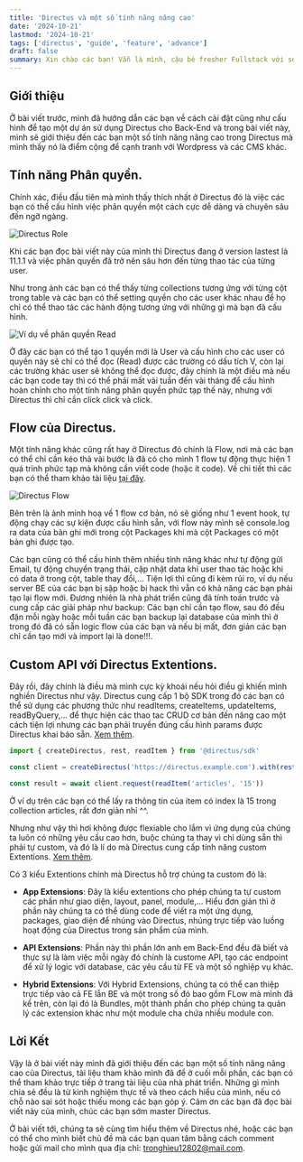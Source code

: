 ```yaml
---
title: 'Directus và một số tính năng nâng cao'
date: '2024-10-21'
lastmod: '2024-10-21'
tags: ['directus', 'guide', 'feature', 'advance']
draft: false
summary: Xin chào các bạn! Vẫn là mình, cậu bé fresher Fullstack với series về Directus.
---
```


## Giới thiệu

Ở bài viết trước, mình đã hướng dẫn các bạn về cách cài đặt cũng như cấu hình để tạo một dự án sử dụng Directus cho Back-End và trong bài viết này, mình sẽ giới thiệu đến các bạn một số tính năng nâng cao trong Directus mà mình thấy nó là điểm cộng để cạnh tranh với Wordpress và các CMS khác.

## Tính năng Phân quyền.

Chính xác, điều đầu tiên mà mình thấy thích nhất ở Directus đó là việc các bạn có thể cấu hình việc phân quyền một cách cực dễ dàng và chuyên sâu đến ngỡ ngàng.

![Directus Role](/static/images/roleDirectus.png)

Khi các bạn đọc bài viết này của mình thì Directus đang ở version lastest là 11.1.1 và việc phân quyền đã trở nên sâu hơn đến từng thao tác của từng user.

Như trong ảnh các bạn có thể thấy từng collections tương ứng với từng cột trong table và các bạn có thể setting quyền cho các user khác nhau để họ chỉ có thể thao tác các hành động tương ứng với những gì mà bạn đã cấu hình.

![Ví dụ về phân quyền Read](/static/images/permisstionsDirectus.png)

Ở đây các bạn có thể tạo 1 quyền mới là User và cấu hình cho các user có quyền này sẽ chỉ có thể đọc (Read) được các trường có dấu tích V, còn lại các trường khác user sẽ không thể đọc được, đây chính là một điều mà nếu các bạn code tay thì có thể phải mất vài tuần đến vài tháng để cấu hình hoàn chỉnh cho một tính năng phân quyền phức tạp thế này, nhưng với Directus thì chỉ cần click click và click.

## Flow của Directus.

Một tính năng khác cũng rất hay ở Directus đó chính là Flow, nơi mà các bạn có thể chỉ cần kéo thả vài bước là đã có cho mình 1 flow tự động thực hiện 1 quá trình phức tạp mà không cần viết code (hoặc ít code). Về chi tiết thì các bạn có thể tham khảo tài liệu [tại đây](https://docs.directus.io/app/flows.html#flows).

![Directus Flow](/static/images/directusFlow.png)

Bên trên là ảnh minh hoạ về 1 flow cơ bản, nó sẽ giống như 1 event hook, tự động chạy các sự kiện được cấu hình sẵn, với flow này mình sẽ console.log ra data của bản ghi mới trong cột Packages khi mà cột Packages có một bản ghi được tạo.

Các bạn cũng có thể cấu hình thêm nhiều tính năng khác như tự động gửi Email, tự động chuyển trạng thái, cập nhật data khi user thao tác hoặc khi có data ở trong cột, table thay đổi,... Tiện lợi thì cũng đi kèm rủi ro, ví dụ nếu server BE của các bạn bị sập hoặc bị hack thì vẫn có khả năng các bạn phải tạo lại flow mới. Đương nhiên là nhà phát triển cũng đã tính toán trước và cung cấp các giải pháp như backup: Các bạn chỉ cần tạo flow, sau đó đều đặn mỗi ngày hoặc mỗi tuần các bạn backup lại database của mình thì ở trong đó đã có sẵn logic flow của các bạn và nếu bị mất, đơn giản các bạn chỉ cần tạo mới và import lại là done!!!.

## Custom API với Directus Extentions.

Đây rồi, đây chính là điều mà mình cực kỳ khoái nếu hỏi điều gì khiến mình nghiền Directus như vậy. Directus cung cấp 1 bộ SDK trong đó các bạn có thể sử dụng các phương thức như readItems, createItems, updateItems, readByQuery,... để thực hiện các thao tac CRUD cơ bản đến nâng cao một cách tiện lợi nhưng các bạn phải truyền đúng cấu hình params được Directus khai báo sẵn. [Xem thêm](https://docs.directus.io/reference/introduction.html).

```javascript
import { createDirectus, rest, readItem } from '@directus/sdk'

const client = createDirectus('https://directus.example.com').with(rest())

const result = await client.request(readItem('articles', '15'))
```

Ở ví dụ trên các bạn có thể lấy ra thông tin của item có index là 15 trong collection articles, rất đơn giản nhỉ ^^.

Nhưng như vậy thì hơi không được flexiable cho lắm vì ứng dụng của chúng ta luôn có những yêu cầu cao hơn, buộc chúng ta thay vì chỉ dùng sẵn thì phải tự custom, và đó là lí do mà Directus cung cấp tính năng custom Extentions. [Xem thêm](https://docs.directus.io/reference/introduction.html).

Có 3 kiểu Extentions chính mà Directus hỗ trợ chúng ta custom đó là:

- **App Extensions**: Đây là kiểu extentions cho phép chúng ta tự custom các phần như giao diện, layout, panel, module,... Hiểu đơn giản thì ở phần này chúng ta có thể dùng code để viết ra một ứng dụng, packages, giao diện để nhúng vào Directus, nhúng trực tiếp vào luồng hoạt động của Directus trong sản phẩm của mình.

- **API Extensions**: Phần này thì phần lớn anh em Back-End đều đã biết và thực sự là làm việc mỗi ngày đó chính là custome API, tạo các endpoint để xử lý logic với database, các yêu cầu từ FE và một số nghiệp vụ khác.

- **Hybrid Extensions**: Với Hybrid Extensions, chúng ta có thể can thiệp trực tiếp vào cả FE lẫn BE và một trong số đó bao gồm FLow mà mình đã kể trên, còn lại đó là Bundles, một thành phần cho phép chúng ta quản lý các extension khác như một module cha chứa nhiều module con.

## Lời Kết

Vậy là ở bài viết này mình đã giới thiệu đến các bạn một số tính năng nâng cao của Directus, tài liệu tham khảo mình đã để ở cuối mỗi phần, các bạn có thể tham khảo trực tiếp ở trang tài liệu của nhà phát triển. Những gì mình chia sẻ đều là từ kinh nghiệm thực tế và theo cách hiểu của mình, nếu có chỗ nào sai sót hoặc thiếu mong các bạn góp ý. Cảm ơn các bạn đã đọc bài viết này của mình, chúc các bạn sớm master Directus.

Ở bài viết tới, chúng ta sẽ cùng tìm hiểu thêm về Directus nhé, hoặc các bạn có thể cho mình biết chủ đề mà các bạn quan tâm bằng cách comment hoặc gửi mail cho mình qua địa chỉ: tronghieu12802@mail.com.
